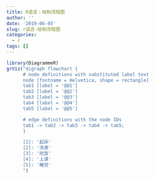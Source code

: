 ```yaml
---
title: R语言：绘制流程图
author: ''
date: '2019-06-05'
slug: r语言-绘制流程图
categories:
  - r
tags: []
---
```

```r
library(DiagrammeR)
grViz("digraph flowchart {
      # node definitions with substituted label text
      node [fontname = Helvetica, shape = rectangle]        
      tab1 [label = '@@1']
      tab2 [label = '@@2']
      tab3 [label = '@@3']
      tab4 [label = '@@4']
      tab5 [label = '@@5']

      # edge definitions with the node IDs
      tab1 -> tab2 -> tab3 -> tab4 -> tab5;
      }

      [1]: '起床'
      [2]: '洗漱'
      [3]: '吃饭'
      [4]: '上课'
      [5]: '睡觉'
      ")

```

